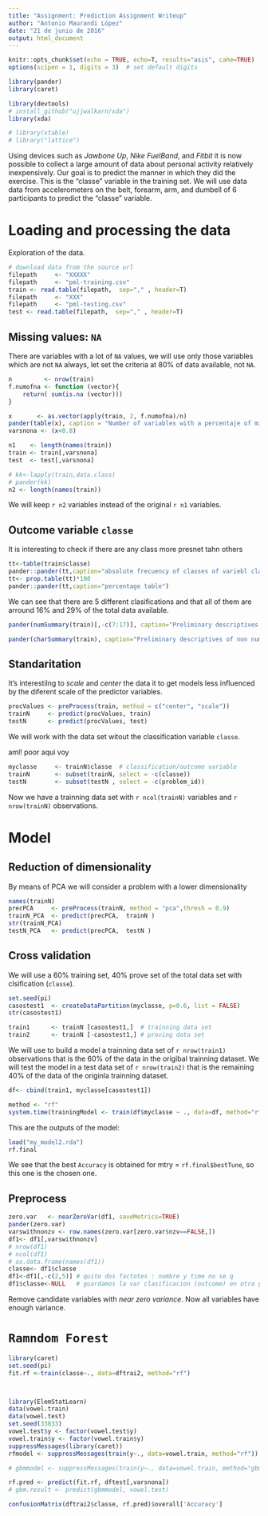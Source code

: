 ```yaml
---
title: "Assignment: Prediction Assignment Writeup"
author: "Antonio Maurandi López"
date: "21 de junio de 2016"
output: html_document
---
```


```r
knitr::opts_chunk$set(echo = TRUE, echo=T, results="asis", cahe=TRUE)
options(scipen = 1, digits = 3)  # set default digits

library(pander)
library(caret)

library(devtools)
# install_github("ujjwalkarn/xda")
library(xda)

# library(xtable)
# library("lattice")
```

Using devices such as _Jawbone Up_, _Nike FuelBand_, and _Fitbit_ it is now possible to collect a large amount of data about personal activity relatively inexpensively. 
Our goal is to predict the manner in which they did the exercise. This is the "classe" variable in the training set. 
We will use data  data from accelerometers on the belt, forearm, arm, and dumbell of 6 participants to predict  the "classe" variable.

# Loading and processing the data


Exploration of the data.

```r

# download data from the source url
filepath     <- "XXXXX"
filepath     <- "pml-training.csv"
train <- read.table(filepath,  sep="," , header=T)
filepath     <- "XXX"
filepath     <- "pml-testing.csv"
test <- read.table(filepath,  sep="," , header=T)
```

## Missing values: `NA` 

There are variables with a lot of `NA` values, we will use only those variables which are not `NA` always, let set the criteria at 80% of data available, not `NA`.

```r
n         <- nrow(train)
f.numofna <- function (vector){
    return( sum(is.na (vector)))
}

x       <- as.vector(apply(train, 2, f.numofna)/n)
pander(table(x), caption = "Number of variables with a percentaje of missiing values: `0%` or `97%`")
varsnona <- (x<0.8)

n1    <- length(names(train))
train <- train[,varsnona]
test  <- test[,varsnona]

# kk<-lapply(train,data.class)
# pander(kk)
n2 <- length(names(train))
```

We will keep `r n2` variables instead of the original `r n1` variables.

## Outcome variable `classe`

It is interesting to check if there are any class more presnet tahn others
```r
tt<-table(train$classe)
pander::pander(tt,caption="absolute frecuency of classes of variebl classe")
tt<- prop.table(tt)*100
pander::pander(tt,caption="percentage table")

```

We can see that there are 5 different clasifications and that all of them are arround 16% and 29% of the total data available.


```r
pander(numSummary(train)[,-c(7:17)], caption="Preliminary descriptives of numerical variables in the trainning dataset.")
```


```r
pander(charSummary(train), caption="Preliminary descriptives of non numerical variables in the trainning dataset.")
```


## Standaritation

It's interestilng to _scale_ and _center_ the data  it to  get models less influenced by the diferent scale of the predictor variables.

```r
procValues <- preProcess(train, method = c("center", "scale"))
trainN     <- predict(procValues, train)
testN      <- predict(procValues, test)
```


We will work with the data set witout the classification variable `classe`.


aml! poor aqui voy
```r
myclasse     <- trainN$classe  # classification/outcome variable
trainN       <- subset(trainN, select = -c(classe))    
testN        <- subset(testN , select = -c(problem_id)) 
```

Now we have a trainning data set with `r ncol(trainN)` variables and `r nrow(trainN)` observations.


# Model

## Reduction of dimensionality

By means of PCA we will consider a problem with a lower dimensionality

```r
names(trainN)
precPCA     <- preProcess(trainN, method = "pca",thresh = 0.9)
trainN_PCA  <- predict(precPCA,  trainN )
str(trainN_PCA)
testN_PCA   <- predict(precPCA,  testN )
```


## Cross validation

We will use a 60% training set, 40% prove set of the total data set with clsification (`classe`).

```r
set.seed(pi)
casostest1  <- createDataPartition(myclasse, p=0.6, list = FALSE)
str(casostest1)

train1      <- trainN [casostest1,]  # trainning data set
train2      <- trainN [-casostest1,] # proving data set
```


We will use to build a model a trainning data set of `r nrow(train1)` observations that is the 60% of the data in the origibal trainning dataset. We will test the model in a test data set of `r nrow(train2)`  that is the remaining 40% of the data of the originla trainning dataset.








```r
df<- cbind(train1, myclasse[casostest1])

method <- "rf"
system.time(trainingModel <- train(df$myclasse ~ ., data=df, method="rf"))
```






This are the outputs of the model:

```r
load("my_model2.rda")
rf.final
```

We see that the best `Accuracy` is obtained for mtry = `rf.final$bestTune`, so this one is the chosen one.







## Preprocess


```r
zero.var   <- nearZeroVar(df1, saveMetrics=TRUE)
pander(zero.var)
varswithnonzv <- row.names(zero.var[zero.var$nzv==FALSE,])
df1<- df1[,varswithnonzv]
# nrow(df1)
# ncol(df1)
# as.data.frame(names(df1))
classe<- df1$classe
df1<-df1[,-c(2,5)] # quito dos factotes : nombre y time no se q
df1$classe<-NULL   # guardamos la var clasificacion (outcome) en otra yu la quitamos del cto de datos
```

Remove candidate variables with _near zero variance_. 
Now all variables have enough variance.




# `Ramndom Forest`

```r
library(caret)
set.seed(pi)
fit.rf <-train(classe~., data=dftrai2, method="rf")



library(ElemStatLearn)
data(vowel.train)
data(vowel.test) 
set.seed(33833)
vowel.test$y <- factor(vowel.test$y)
vowel.train$y <- factor(vowel.train$y)
suppressMessages(library(caret))
rfmodel <- suppressMessages(train(y~., data=vowel.train, method="rf"))
```


```r
# gbmmodel <- suppressMessages(train(y~., data=vowel.train, method="gbm"))

rf.pred <- predict(fit.rf, dftest[,varsnona])
# gbm.result <- predict(gbmmodel, vowel.test)

confusionMatrix(dftrai2$classe, rf.pred)$overall['Accuracy']
```



